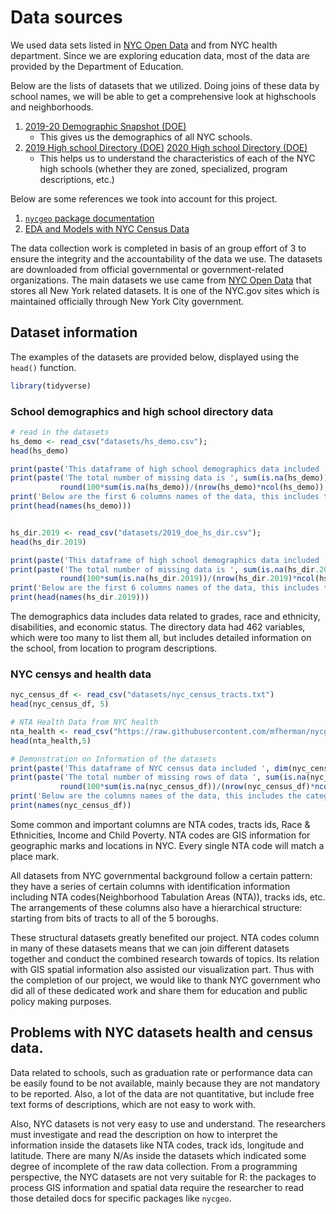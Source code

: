# Data sources

We used data sets listed in [NYC Open Data](https://opendata.cityofnewyork.us/) and from NYC health department.
Since we are exploring education data, most of the data are provided by the Department of Education.



Below are the lists of datasets that we utilized.
Doing joins of these data by school names, we will be able to get a comprehensive look at highschools and neighborhoods.

1. [2019-20 Demographic Snapshot (DOE)](https://data.cityofnewyork.us/Education/2019-20-Demographic-Snapshot-School/nie4-bv6q)
    * This gives us the demographics of all NYC schools.

2. [2019 High school Directory (DOE)](https://data.cityofnewyork.us/Education/2019-DOE-High-School-Directory/uq7m-95z8)
   [2020 High school Directory (DOE)](https://data.cityofnewyork.us/Education/2020-DOE-High-School-Directory/23z9-6uk9)
    * This helps us to understand the characteristics of each of the NYC high schools (whether they are zoned, specialized, program descriptions, etc.)



Below are some references we took into account for this project.

1. [`nycgeo` package documentation](https://github.com/mfherman/nycgeo)
2. [EDA and Models with NYC Census Data](https://www.kaggle.com/bigironsphere/tutorial-maps-eda-and-models-with-nyc-census-data)


The data collection work is completed in basis of an group effort of 3 to ensure the integrity and the accountability of the data we use. The datasets are downloaded from official governmental or government-related organizations. The main datasets we use came from [NYC Open Data](https://opendata.cityofnewyork.us/) that stores all New York related datasets. It is one of the NYC.gov sites which is maintained officially through New York City government.


## Dataset information

The examples of the datasets are provided below, displayed using the `head()` function.
```r
library(tidyverse)
```

### School demographics and high school directory data
```r
# read in the datasets
hs_demo <- read_csv("datasets/hs_demo.csv");
head(hs_demo)

print(paste('This dataframe of high school demographics data included ', dim(hs_demo)[1], 'rows of info and ', dim(hs_demo)[2], 'columns.'))
print(paste('The total number of missing data is ', sum(is.na(hs_demo)), 
           round(100*sum(is.na(hs_demo))/(nrow(hs_demo)*ncol(hs_demo)), 2), '% of the total.'))
print('Below are the first 6 columns names of the data, this includes the categories of the datas recorded:')
print(head(names(hs_demo)))


hs_dir.2019 <- read_csv("datasets/2019_doe_hs_dir.csv");
head(hs_dir.2019)

print(paste('This dataframe of high school demographics data included ', dim(hs_dir.2019)[1], 'rows of info and ', dim(hs_dir.2019)[2], 'columns.'))
print(paste('The total number of missing data is ', sum(is.na(hs_dir.2019)), ",",
           round(100*sum(is.na(hs_dir.2019))/(nrow(hs_dir.2019)*ncol(hs_dir.2019)), 2), '% of the total.'))
print('Below are the first 6 columns names of the data, this includes the categories of the datas recorded:')
print(head(names(hs_dir.2019)))
```

The demographics data includes data related to grades, race and ethnicity, disabilities, and economic status.
The directory data had 462 variables, which were too many to list them all, but includes detailed information on the school, from location to program descriptions.

### NYC censys and health data
```r
nyc_census_df <- read_csv("datasets/nyc_census_tracts.txt")
head(nyc_census_df, 5)

# NTA Health Data from NYC health
nta_health <- read_csv("https://raw.githubusercontent.com/mfherman/nycgeo/master/inst/extdata/nta-health.csv")
head(nta_health,5)

# Demonstration on Information of the datasets
print(paste('This dataframe of NYC census data included ', dim(nyc_census_df)[1], 'rows of info and ', dim(nyc_census_df)[2], 'columns.'))
print(paste('The total number of missing rows of data ', sum(is.na(nyc_census_df)), 
           round(100*sum(is.na(nyc_census_df))/(nrow(nyc_census_df)*ncol(nyc_census_df)), 2), '% of the total.'))
print('Below are the columns names of the data, this includes the categories of the datas recorded:')
print(names(nyc_census_df))

```

Some common and important columns are NTA codes, tracts ids, Race & Ethnicities, Income and Child Poverty. NTA codes are GIS information for geographic marks and locations in NYC. Every single NTA code will match a place mark.


All datasets from NYC governmental background follow a certain pattern: they have a series of certain columns with identification information including NTA codes(Neighborhood Tabulation Areas (NTA)), tracks ids, etc. The arrangements of these columns also have a hierarchical structure: starting from bits of tracts to all of the 5 boroughs.

These structural datasets greatly benefited our project. NTA codes column in many of these datasets means that we can join different datasets together and conduct the combined research towards of topics. Its relation with GIS spatial information also assisted our visualization part. Thus with the completion of our project, we would like to thank NYC government who did all of these dedicated work and share them for education and public policy making purposes.


## Problems with NYC datasets health and census data.

Data related to schools, such as graduation rate or performance data can be easily found to be not available, mainly because they are not mandatory to be reported. Also, a lot of the data are not quantitative, but include free text forms of descriptions, which are not easy to work with.\

Also, NYC datasets is not very easy to use and understand. The researchers must investigate and read the description on how to interpret the information inside the datasets like NTA codes, track ids, longitude and latitude. There are many N/As inside the datasets which indicated some degree of incomplete of the raw data collection. From a programming perspective, the NYC datasets are not very suitable for R: the packages to process GIS information and spatial data require the researcher to read those detailed docs for specific packages like `nycgeo`.